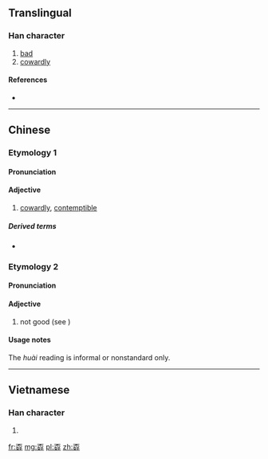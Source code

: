 {{character info/new}}
==Translingual==

===Han character===
{{Han char|rn=39|rad=子|as=07|sn=10|four=10447|canj=MFVND|ids=⿱不好}}

# [[bad]]
# [[cowardly]]

====References====
* {{Han ref|kx=0280.010|dkj=06989|dj=0548.210|hdz=80018.100|uh=5B6C|ud=23404|bh=D165|bd=53605}}

----

==Chinese==
{{zh-forms}}

===Etymology 1===

====Pronunciation====
{{zh-pron
|m=nāo
|c=naau6,naau1,bou2
|h=
|md=
|mn=
|w=
|cat=adj
}}

====Adjective====
{{zh-adj}}

# [[cowardly]], [[contemptible]]

=====Derived terms=====
* {{zh-l|孬種}}

===Etymology 2===

====Pronunciation====
{{zh-pron
|m=huài
|c=
|h=
|md=
|mn=ōai
|w=
|cat=adj
}}

====Adjective====
{{zh-adj}}

# {{context|informal|regional|lang=zh}} not good (see {{zh-l|不好}})

====Usage notes====
The ''huài'' reading is informal or nonstandard only.

{{attention|zh|needs checking}}

----

==Vietnamese==

===Han character===
{{vi-hantu|[[nao]]|rs=子07}}

# {{defn|lang=vi|sort=子07}}

[[fr:孬]]
[[mg:孬]]
[[pl:孬]]
[[zh:孬]]
